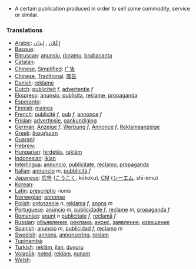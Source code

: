 *A certain publication produced in order to sell some commodity, service or similar.

===Translations===
*[[Arabic]]: [[إِعْلان]] , [[إِيذان]]
*[[Basque]]: [[]]
*[[Bitruscan]]: [[anunsiu]], [[ricramu]], [[brubacanta]]
*[[Catalan]]: [[]]
*[[Chinese]], [[Simplified]]: [[广告]]
*[[Chinese]], [[Traditional]]: [[廣告]]
*[[Danish]]: [[reklame]]
*[[Dutch]]: [[publiciteit]] ''f'', [[advertentie]] ''f''
*[[Ekspreso]]: [[anunsio]], [[publisita]], [[reklame]], [[propaganda]]
*[[Esperanto]]: [[]]
*[[Finnish]]: [[mainos]]
*[[French]]: [[publicité]] ''f'', [[pub]] ''f'', [[annonce]] ''f''
*[[Frisian]]: [[advertinsje]], [[oankundiging]]
*[[German]]: [[Anzeige]] ''f'', [[Werbung]] ''f'', [[Annonce]] ''f'', [[Reklameanzeige]]
*[[Greek]]: [[διαφήμιση]]
*[[Guarani]]: [[]]
*[[Hebrew]]: [[]]
*[[Hungarian]]: [[hirdetés]], [[reklám]]
*[[Indonesian]]: [[iklan]]
*[[Interlingua]]: [[annuncio]], [[publicitate]], [[reclamo]], [[propaganda]]
*[[Italian]]: [[annuncio]] ''m'', [[pubblicità]] ''f''
*[[Japanese]]: [[広告]] ([[こうこく]], kōkoku), [[CM]] ([[シーエム]], shī-emu)
*[[Korean]]: [[]]
*[[Latin]]: [[prescriptio]] -ionis
*[[Norwegian]]: [[annonse]]
*[[Polish]]: [[ogłoszenie]] ''n'', [[reklama]] ''f'', [[anons]] ''m''
*[[Portuguese]]: [[anúncio]] ''m'', [[publicidade]] ''f'', [[reclame]] ''m'', [[propaganda]] ''f''
*[[Romanian]]: [[anunţ]] ''n'' [[publicitate]] ''f'', [[reclamă]] ''f'' 
*[[Russian]]: [[объявление]], [[реклама]], [[анонс]], [[заявление]], [[извещение]]
*[[Spanish]]:  [[anuncio]] ''m'',  [[publicidad]] ''f'', [[reclamo]] ''m''
*[[Swedish]]: [[annons]], [[annonsering]], [[reklam]]
*[[Tupinambá]]: [[]]
*[[Turkish]]: [[reklâm]], [[ílan]], [[duyuru]]
*[[Volapük]]: [[noted]], [[reklam]], [[nunam]]
*[[Welsh]]: [[]]